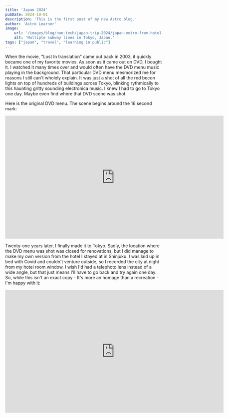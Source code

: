 ```yaml
---
title: 'Japan 2024'
pubDate: 2024-10-01
description: 'This is the first post of my new Astro blog.'
author: 'Astro Learner'
image:
    url: '/images/blog/non-tech/japan-trip-2024/japan-metro-from-hotel.jpg'
    alt: 'Multiple subway lines in Tokyo, Japan.'
tags: ["japan", "travel", "learning in public"]
---
```


When the movie, "Lost In translation" came out back in 2003, it quickly became one of my favorite movies. As soon as it came out on DVD, 
I bought it. I watched it many times over and would often have the DVD menu music playing in the background. That particular DVD menu mesmorized me
for reasons I still can't wholely explain. It was just a shot of all the red becon lights on top of hundreds of buildings across Tokyo, blinking
rythmically to this haunting gritty sounding electronica music. I knew I had to go to Tokyo one day. Maybe even find where that DVD scene was shot.

Here is the original DVD menu. The scene begins around the 16 second mark:
<iframe width="700" height="394" src="https://www.youtube.com/embed/KiKCMAJNPpw?si=jrUDJUr8ww3uO1zl" title="YouTube video player" frameborder="0" allow="accelerometer; autoplay; clipboard-write; encrypted-media; gyroscope; picture-in-picture; web-share" referrerpolicy="strict-origin-when-cross-origin" allowfullscreen></iframe>

Twenty-one years later, I finally made it to Tokyo. Sadly, the location where the DVD menu was shot was closed for renovations, but I did manage to make
my own version from the hotel I stayed at in Shinjuku. I was laid up in bed with Covid and couldn't venture outside, so I recorded the city at night from my 
hotel room window. I wish I'd had a telephoto lens instead of a wide angle, but that just means I'll have to go back and try again one day. So, while this 
isn't an exact copy - It's more an homage than a recreation - I'm happy with it:

<iframe width="700" height="394" src="https://www.youtube.com/embed/UD1fdPICeR0?si=7CNj73eMSSD0hZbM" title="YouTube video player" frameborder="0" allow="accelerometer; autoplay; clipboard-write; encrypted-media; gyroscope; picture-in-picture; web-share" referrerpolicy="strict-origin-when-cross-origin" allowfullscreen></iframe>

